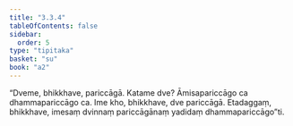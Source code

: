 ```yaml
---
title: "3.3.4"
tableOfContents: false
sidebar:
  order: 5
type: "tipitaka"
basket: "su"
book: "a2"
---
```



<DynamicBreadcrumb />

<Division number="145" book="a2" bookNo="15" page="90">

<Paragraph number="236" book="a2">
“Dveme, bhikkhave, pariccāgā. Katame dve? Āmisapariccāgo ca dhammapariccāgo ca. Ime kho, bhikkhave, dve pariccāgā. Etadaggaṃ, bhikkhave, imesaṃ dvinnaṃ pariccāgānaṃ yadidaṃ dhammapariccāgo”ti.
</Paragraph>
</Division>
